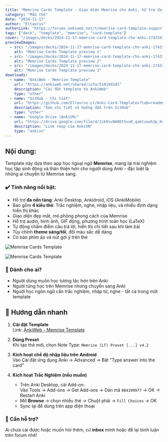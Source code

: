 ```yaml
---
title: "Memrise Cards Template - Giao diện Memrise cho Anki, hỗ trợ đa nền tảng"
category: "Mẫu thẻ"
date: "2024-11-17"
author: "Eltaurus"
authorLink: "https://forums.ankiweb.net/t/memrise-card-template-support-thread/34233"
tags: ["deck", "template", "memrise", "card-template"]
cover: "/images/decks/2024-11-17-memrise-card-template-cho-anki-1743347117720.webp"
previewImages:
  - src: "/images/decks/2024-11-17-memrise-card-template-cho-anki-1743347117720.webp"
    alt: "Memrise Cards Template preview 1"
  - src: "/images/decks/2024-11-17-memrise-card-template-cho-anki-1743347087948.webp"
    alt: "Memrise Cards Template preview 2"
  - src: "/images/decks/2024-11-17-memrise-card-template-cho-anki-1743347069297.webp"
    alt: "Memrise Cards Template preview 3"
downloads:
  - name: "AnkiWeb - Memrise Template"
    url: "https://ankiweb.net/shared/info/510199145"
    description: "Cài đặt template từ AnkiWeb"
    type: "other"
  - name: "GitHub - Chi tiết"
    url: "https://github.com/Eltaurus-Lt/Anki-Card-Templates?tab=readme-ov-file"
    description: "Xem chi tiết và hướng dẫn trên GitHub"
    type: "other"
  - name: "Google Drive (AnkiVN)"
    url: "https://drive.google.com/file/d/1zk9vvNA0Dt5uvK_qabtuuwh3p_K4mDeu/view?usp=sharing"
    description: "Link reup của AnkiVN"
    type: "ankivn"
---
```


## Nội dung:

Template này dựa theo app học ngoại ngữ **Memrise**, mang lại trải nghiệm học tập sinh động và thân thiện hơn cho người dùng Anki - đặc biệt là những ai chuyển từ Memrise sang.

### ✔️ Tính năng nổi bật:

- Hỗ trợ **đa nền tảng**: Anki Desktop, Ankidroid, iOS (AnkiMobile)  
- Bao gồm **4 kiểu thẻ**: Trắc nghiệm, nghe, nhập liệu, và nhiều định dạng hiển thị khác  
- Giao diện đẹp mắt, mô phỏng phong cách của Memrise  
- Hỗ trợ audio, hình ảnh, GIF động, phương trình toán học (LaTeX)  
- Tự động chấm điểm câu trả lời, hiển thị chi tiết sau khi làm bài  
- Tùy chỉnh **theme sáng/tối**, đổi màu sắc dễ dàng  
- Có bàn phím ảo và nút gợi ý trên thẻ

![Memrise Cards Template](/images/decks/2024-11-17-memrise-card-template-cho-anki-1743347087948.webp)

![Memrise Cards Template](/images/decks/2024-11-17-memrise-card-template-cho-anki-1743347117720.webp)

### 🎯 Dành cho ai?

- Người dùng muốn học tương tác hơn trên Anki  
- Người từng học trên Memrise nhưng chuyển sang Anki  
- Người học ngôn ngữ cần trắc nghiệm, nhập từ, nghe - tất cả trong một template

## 📧 Hướng dẫn nhanh

1. **Cài đặt Template**  
   Link: [AnkiWeb - Memrise Template](https://ankiweb.net/shared/info/510199145)

2. **Dùng Preset**  
   Khi tạo thẻ mới, chọn Note Type: `Memrise (LT) Preset [...] v4.2`

3. **Kích hoạt chế độ nhập liệu trên Android**  
   Vào Cài đặt ứng dụng Anki → Advanced → Bật "Type answer into the card"

4. **Kích hoạt Trắc Nghiệm (nếu muốn)**  
   - Trên Anki Desktop, cài Add-on:  
     Vào Tools → Add-ons → Get Add-ons → Dán mã `884199977` → OK → Restart Anki  
   - Mở **Browse** → chọn nhiều thẻ → Chuột phải → `Fill Choices` → OK  
   - Sync lại để dùng trên app điện thoại

### 💬 Cần hỗ trợ?

Ai chưa cài được hoặc muốn hỏi thêm, cứ **inbox** mình hoặc để lại bình luận trên forum nhé!